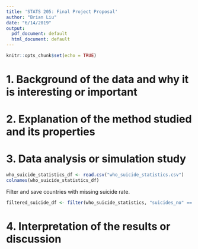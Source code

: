 ```yaml
---
title: 'STATS 205: Final Project Proposal'
author: "Brian Liu"
date: "6/14/2019"
output:
  pdf_document: default
  html_document: default
---
```


```r
knitr::opts_chunk$set(echo = TRUE)
```

# 1. Background of the data and why it is interesting or important

# 2. Explanation of the method studied and its properties

# 3. Data analysis or simulation study

```r
who_suicide_statistics_df <- read.csv("who_suicide_statistics.csv")
colnames(who_suicide_statistics_df)
```

Filter and save countries with missing suicide rate.

```r
filtered_suicide_df <- filter(who_suicide_statistics, "suicides_no" == "NA"); filtered_suicide_df
```

# 4. Interpretation of the results or discussion
